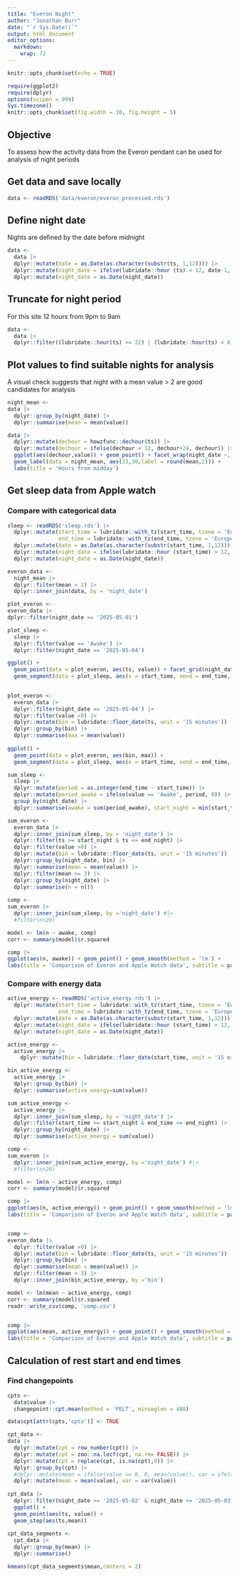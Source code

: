 ```yaml
---
title: "Everon Night"
author: "Jonathan Burr"
date: "`r Sys.Date()`"
output: html_document
editor_options: 
  markdown: 
    wrap: 72
---
```


```r
knitr::opts_chunk$set(echo = TRUE)

require(ggplot2)
require(dplyr)
options(scipen = 999)
Sys.timezone()
knitr::opts_chunk$set(fig.width = 10, fig.height = 5)

```

## Objective

To assess how the activity data from the Everon pendant can be used for analysis of night periods

## Get data and save locally

```r

data <- readRDS('data/everon/everon_processed.rds')

```

## Define night date

Nights are defined by the date before midnight

```r
 
data <- 
  data |>
  dplyr::mutate(date = as.Date(as.character(substr(ts, 1,12)))) |>
  dplyr::mutate(night_date = ifelse(lubridate::hour (ts) < 12, date-1, date)) |>
  dplyr::mutate(night_date = as.Date(night_date))                

```


## Truncate for night period 

For this site 12 hours from 9pm to 9am

```r
 
data <- 
  data |>
  dplyr::filter((lubridate::hour(ts) >= 22) | (lubridate::hour(ts) < 8))          

```

## Plot values to find suitable nights for analysis
A visual check suggests that night with a mean value > 2 are good candidates for analysis

```r

night_mean <-
data |>
  dplyr::group_by(night_date) |>
  dplyr::summarise(mean = mean(value))

data |>
  dplyr::mutate(dechour = howzfunc::dechour(ts)) |>
  dplyr::mutate(dechour = ifelse(dechour < 12, dechour+24, dechour)) |>
  ggplot(aes(dechour,value)) + geom_point() + facet_wrap(night_date ~.) +
  geom_label(data = night_mean, aes(23,30,label = round(mean,2))) +
  labs(title = 'Hours from midday')

```

## Get sleep data from Apple watch
### Compare with categorical data 

```r

sleep <- readRDS('sleep.rds') |>
  dplyr::mutate(start_time = lubridate::with_tz(start_time, tzone = 'Europe/London'),
                end_time = lubridate::with_tz(end_time, tzone = 'Europe/London')) |>
  dplyr::mutate(date = as.Date(as.character(substr(start_time, 1,12)))) |>
  dplyr::mutate(night_date = ifelse(lubridate::hour (start_time) > 12, date, as.Date(date-1))) |>
  dplyr::mutate(night_date = as.Date(night_date))

everon_data <-
  night_mean |>
  dplyr::filter(mean > 2) |>
  dplyr::inner_join(data, by = 'night_date')

plot_everon <-
everon_data |>
dplyr::filter(night_date == '2025-05-01') 

plot_sleep <-
  sleep |>
  dplyr::filter(value == 'Awake') |>
  dplyr::filter(night_date == '2025-05-04') 

ggplot() +
  geom_point(data = plot_everon, aes(ts, value)) + facet_grid(night_date ~.) +
  geom_segment(data = plot_sleep, aes(x = start_time, xend = end_time, y= -10, yend = -10, color=value))
  

plot_everon <-
  everon_data |>
  dplyr::filter(night_date == '2025-05-04') |>
  dplyr::filter(value >0) |>
  dplyr::mutate(bin = lubridate::floor_date(ts, unit = '15 minutes')) |>
  dplyr::group_by(bin) |>
  dplyr::summarise(max = mean(value))
  
ggplot() +
  geom_point(data = plot_everon, aes(bin, max)) +
  geom_segment(data = plot_sleep, aes(x = start_time, xend = end_time, y= -10, yend = -10, color=value))  

sum_sleep <-
  sleep |>
  dplyr::mutate(period = as.integer(end_time - start_time)) |>
  dplyr::mutate(period_awake = ifelse(value == 'Awake', period, 0)) |>
  group_by(night_date) |>
  dplyr::summarise(awake = sum(period_awake), start_night = min(start_time), end_night = max(end_time))

sum_everon <-
  everon_data |>
  dplyr::inner_join(sum_sleep, by = 'night_date') |>
  dplyr::filter(ts >= start_night & ts <= end_night) |>
  dplyr::filter(value >0) |>
  dplyr::mutate(bin = lubridate::floor_date(ts, unit = '15 minutes')) |>
  dplyr::group_by(night_date, bin) |>
  dplyr::summarise(mean = mean(value)) |>
  dplyr::filter(mean >= 3) |>
  dplyr::group_by(night_date) |>
  dplyr::summarise(n = n())
  
comp <-  
sum_everon |>
  dplyr::inner_join(sum_sleep, by ='night_date') #|>
  #filter(n<20) 

model <- lm(n ~ awake, comp)
corr <- summary(model)$r.squared

comp |>
ggplot(aes(n, awake)) + geom_point() + geom_smooth(method = 'lm') +
labs(title = 'Comparison of Everon and Apple Watch data', subtitle = paste('R^2 =',round(corr,3)), x = 'Everon - Number of above threshold bins', y = 'Apple Watch seconds awake')  

```

### Compare with energy data

```r

active_energy <- readRDS('active_energy.rds') |>
  dplyr::mutate(start_time = lubridate::with_tz(start_time, tzone = 'Europe/London'),
                end_time = lubridate::with_tz(end_time, tzone = 'Europe/London')) |>
  dplyr::mutate(date = as.Date(as.character(substr(start_time, 1,12)))) |>
  dplyr::mutate(night_date = ifelse(lubridate::hour (start_time) > 12, date, as.Date(date-1))) |>
  dplyr::mutate(night_date = as.Date(night_date))

active_energy <-
  active_energy |>
    dplyr::mutate(bin = lubridate::floor_date(start_time, unit = '15 minutes')) 

bin_active_energy <-
  active_energy |>
  dplyr::group_by(bin) |>
  dplyr::summarise(active_energy=sum(value))

sum_active_energy <-
  active_energy |>
  dplyr::inner_join(sum_sleep, by = 'night_date') |>
  dplyr::filter(start_time >= start_night & end_time <= end_night) |>
  dplyr::group_by(night_date) |>
  dplyr::summarise(active_energy = sum(value)) 

comp <-  
sum_everon |>
  dplyr::inner_join(sum_active_energy, by ='night_date') #|>
  #filter(n<20) 

model <- lm(n ~ active_energy, comp)
corr <- summary(model)$r.squared

comp |>
ggplot(aes(n, active_energy)) + geom_point() + geom_smooth(method = 'lm') +
labs(title = 'Comparison of Everon and Apple Watch data', subtitle = paste('R^2 =',round(corr,3)), x = 'Everon - Number of above threshold bins', y = 'Apple Watch seconds awake')  


comp <-  
everon_data |>
  dplyr::filter(value >0) |>
  dplyr::mutate(bin = lubridate::floor_date(ts, unit = '15 minutes')) |>
  dplyr::group_by(bin) |>
  dplyr::summarise(mean = mean(value)) |>
  dplyr::filter(mean > 3) |>
  dplyr::inner_join(bin_active_energy, by ='bin')

model <- lm(mean ~ active_energy, comp)
corr <- summary(model)$r.squared
readr::write_csv(comp, 'comp.csv')


comp |>
ggplot(aes(mean, active_energy)) + geom_point() + geom_smooth(method = 'lm') +
labs(title = 'Comparison of Everon and Apple Watch data', subtitle = paste('R^2 =',round(corr,3)), x = 'Everon - Number of above threshold bins', y = 'Apple Watch seconds awake') 

```

## Calculation of rest start and end times
### Find changepoints

```r

cpts <- 
  data$value |>
  changepoint::cpt.mean(method = 'PELT', minseglen = 480)

data$cpt[attr(cpts,'cpts')] <- TRUE

cpt_data <-
data |>
  dplyr::mutate(cpt = row_number(cpt)) |>
  dplyr::mutate(cpt = zoo::na.locf(cpt, na.rm= FALSE)) |>
  dplyr::mutate(cpt = replace(cpt, is.na(cpt),0)) |>
  dplyr::group_by(cpt) |>
  #dplyr::mutate(mean = ifelse(value == 0, 0, mean(value)), var = ifelse(value == 0, 0, var(value)))
  dplyr::mutate(mean = mean(value), var = var(value))
  
cpt_data |>
  dplyr::filter(night_date >= '2025-05-02' & night_date <= '2025-05-03') |>
  ggplot() +
  geom_point(aes(ts, value)) +
  geom_step(aes(ts,mean))             
              
cpt_data_segments <-
  cpt_data |>
  dplyr::group_by(mean) |>
  dplyr::summarise()

kmeans(cpt_data_segments$mean,centers = 2)

```




